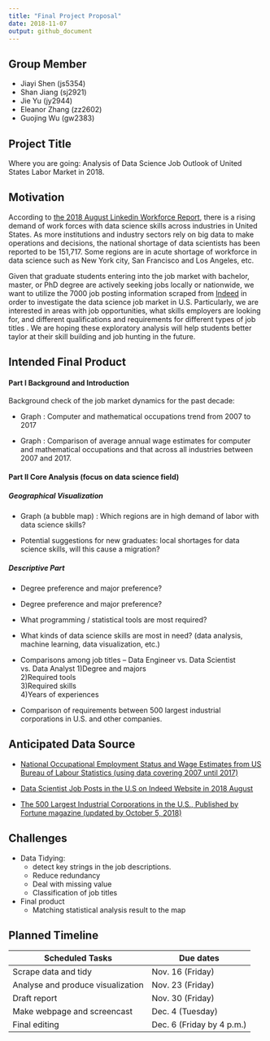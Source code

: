 ```yaml
---
title: "Final Project Proposal"
date: 2018-11-07
output: github_document
---
```


## Group Member
  * Jiayi Shen (js5354)
  * Shan Jiang (sj2921)
  * Jie Yu (jy2944)
  * Eleanor Zhang (zz2602)
  * Guojing Wu (gw2383)
  


## Project Title
Where you are going: Analysis of Data Science Job Outlook of United States Labor Market in 2018. 


## Motivation

According to [the 2018 August Linkedin Workforce Report](https://economicgraph.linkedin.com/resources/linkedin-workforce-report-august-2018), there is  a rising demand of work forces with data science skills across industries in United States. As more institutions and industry sectors rely on big data to make operations and decisions, the national shortage of data scientists has been reported to be 151,717. Some regions are in acute shortage of workforce in data science such as New York city, San Francisco and Los Angeles, etc. 

Given that graduate students entering into the job market with bachelor, master, or PhD degree are actively seeking jobs locally or nationwide, we want to utilize the 7000 job posting information scraped from [Indeed](https://www.indeed.com/jobs?q=data+science&start=10) in order to investigate the data science job market in U.S. Particularly, we are interested in areas with job opportunities, what skills employers are looking for, and different qualifications and requirements for different types of job titles . We are hoping these exploratory analysis will help students better taylor at their skill building and job hunting in the future.


## Intended Final Product
#### Part I Background and Introduction 
Background check of the job market dynamics for the past decade:

* Graph : Computer and mathematical occupations trend from 2007 to 2017

* Graph : Comparison of average annual wage estimates for  computer and mathematical occupations and that across all industries between 2007 and 2017.
 

#### Part II Core Analysis (focus on data science field)

##### Geographical Visualization

* Graph (a bubble map) : Which regions are in high demand of labor with data science skills?

* Potential suggestions for new graduates: local shortages for data science skills, will this cause a migration?

##### Descriptive Part
* Degree preference and major preference?

* Degree preference and major preference?

* What programming / statistical tools are most required?

* What kinds of data science skills are most in need? (data analysis, machine learning, data visualization, etc.)

* Comparisons among job titles -- Data Engineer vs. Data Scientist vs. Data Analyst
  1)Degree and majors  
  2)Required tools  
  3)Required skills  
  4)Years of experiences  
  
* Comparison of requirements between 500 largest industrial corporations in U.S. and other companies.


## Anticipated Data Source

* [National Occupational Employment Status and Wage Estimates from US Bureau of Labour Statistics (using data covering 2007 until 2017)](https://www.bls.gov/oes/tables.htm)

* [Data Scientist Job Posts in the U.S on Indeed Website in 2018 August](https://www.kaggle.com/sl6149/data-scientist-job-market-in-the-us#alldata.csv)

* [The 500 Largest Industrial Corporations in the U.S., Published by Fortune  magazine (updated by October 5, 2018)](https://catalog.data.gov/dataset/fortune-500-corporate-headquarters)


## Challenges

* Data Tidying:
    + detect key strings in the job descriptions.
    + Reduce redundancy
    + Deal with missing value
    + Classification of job titles
 
* Final product
    + Matching statistical analysis result to the map


## Planned Timeline

| Scheduled Tasks                   | Due dates                 |
| --------------------------------- | ------------------------- |
| Scrape data and tidy              | Nov. 16 (Friday)          |
| Analyse and produce visualization | Nov. 23 (Friday)          |
| Draft report                      | Nov. 30 (Friday)          |
| Make webpage and screencast       | Dec. 4 (Tuesday)          |
| Final editing                     | Dec. 6 (Friday by 4 p.m.) |
